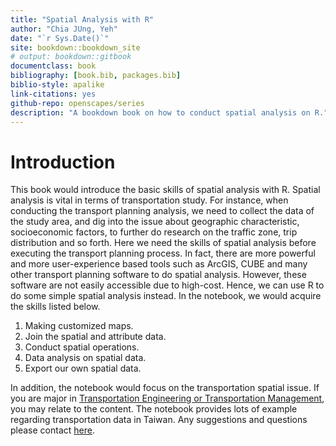```yaml
--- 
title: "Spatial Analysis with R"
author: "Chia JUng, Yeh"
date: "`r Sys.Date()`"
site: bookdown::bookdown_site
# output: bookdown::gitbook
documentclass: book
bibliography: [book.bib, packages.bib]
biblio-style: apalike
link-citations: yes
github-repo: openscapes/series
description: "A bookdown book on how to conduct spatial analysis on R."
---
```


# Introduction

This book would introduce the basic skills of spatial analysis with R. Spatial analysis is vital in terms of transportation study. For instance, when conducting the transport planning analysis, we need to collect the data of the study area, and dig into the issue about geographic characteristic, socioeconomic factors, to further do research on the traffic zone, trip distribution and so forth. Here we need the skills of spatial analysis before executing the transport planning process. In fact, there are more powerful and more user-experience based tools such as ArcGIS, CUBE and many other transport planning software to do spatial analysis. However, these software are not easily accessible due to high-cost. Hence, we can use R to do some simple spatial analysis instead. In the notebook, we would acquire the skills listed below.  

1. Making customized maps.  
2. Join the spatial and attribute data.  
3. Conduct spatial operations.  
4. Data analysis on spatial data.  
5. Export our own spatial data.  

In addition, the notebook would focus on the transportation spatial issue. If you are major in [Transportation Engineering or Transportation Management](https://www.tlm.nctu.edu.tw/en/), you may relate to the content. The notebook provides lots of example regarding transportation data in Taiwan. Any suggestions and questions please contact <a href="mailto:1328robert@gmail.com"><u>here</u></a>.
<br/>


